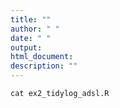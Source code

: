 ```yaml
---
title: ""
author: " "
date: " "
output: 
html_document:
description: ""
---
```


```r
cat ex2_tidylog_adsl.R
```
